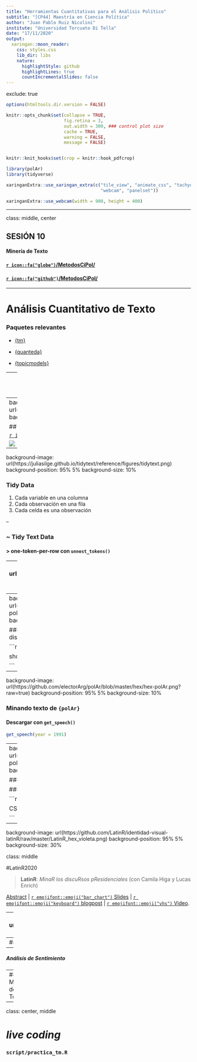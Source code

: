 ```yaml
---
title: "Herramientas Cuantitativas para el Análisis Político"
subtitle: "[CP44] Maestría en Ciencia Política"
author: "Juan Pablo Ruiz Nicolini"
institute: "Universidad Torcuato Di Tella"
date: "17/11/2020"
output:
  xaringan::moon_reader:
    css: styles.css
    lib_dir: libs
    nature:
      highlightStyle: github
      highlightLines: true
      countIncrementalSlides: false
---
```


exclude: true

```r
options(htmltools.dir.version = FALSE)

knitr::opts_chunk$set(collapse = TRUE,
                      fig.retina = 3,
                      out.width = 300, ### control plot size
                      cache = TRUE,
                      warning = FALSE,
                      message = FALSE)


knitr::knit_hooks$set(crop = knitr::hook_pdfcrop)

library(polAr)
library(tidyverse)

```


```r
xaringanExtra::use_xaringan_extra(c("tile_view", "animate_css", "tachyons",
                                    "webcam", "panelset"))

xaringanExtra::use_webcam(width = 900, height = 400)
```



---

class: middle, center


## SESIÓN 10
#### Minería de Texto



#### [`r icon::fa("globe")`/MetodosCiPol/](https://tuqmano.github.io/MetodosCiPol/)

#### [`r icon::fa("github")`/MetodosCiPol/](https://github.com/TuQmano/MetodosCiPol)


---

# Análisis Cuantitativo de Texto

### Paquetes relevantes

* [{tm}](http://tm.r-forge.r-project.org/)

* [{quanteda}](https://quanteda.io/reference/index.html) 

* [{topicmodels}](https://cran.r-project.org/web/packages/topicmodels/vignettes/topicmodels.pdf)

---
background-image: url(https://www.tidytextmining.com/images/cover.png)
background-position: 95% 15%
background-size: 33%

## `r icon::fa("book")` Referencias

* [Text Mining Infraestructure in R](https://www.jstatsoft.org/article/view/v025i05) - `{tm}` 


* (Tidy) [Text Mining with R](https://www.tidytextmining.com/), **Silge y Robinson `r icon::fa("arrow-right")`**

* _"Análisis Cuantiativo de Textos"_, en [Urdinez y Cruz](https://arcruz0.github.io/libroadp/qta.html)

---
background-image: url(https://juliasilge.github.io/tidytext/reference/figures/tidytext.png)
background-position: 95% 5%
background-size: 10%

## Tidy Text Data

[`r icon::fa("link")``{tidytext}`](https://juliasilge.github.io/tidytext/index.html)

![](https://www.tidytextmining.com/images/tmwr_0101.png)


---
background-image: url(https://juliasilge.github.io/tidytext/reference/figures/tidytext.png)
background-position: 95% 5%
background-size: 10%

### Tidy Data 

1. Cada variable en una columna
2. Cada observación en una fila
3. Cada celda es una observación

--

### ~ Tidy Text Data

#### > **one-token-per-row** con `unnest_tokens()` 

---
background-image: url(https://github.com/electorArg/polAr/blob/master/hex/hex-polAr.png?raw=true)
background-position: 95% 5%
background-size: 10%



### Minando texto con `{polAr}`


###  _**Juan Domingo Perón** (1946)_

```r
library(polAr)

get_speech("1946") %>% 
  plot_speech()

```

---
background-image: url(https://github.com/electorArg/polAr/blob/master/hex/hex-polAr.png?raw=true)
background-position: 95% 5%
background-size: 10%

### Minando texto de `{polAr}`
#### Explorar discursos disponibles con `show_available_speech()`

```r
library(polAr)

show_available_speech()

```


---
background-image: url(https://github.com/electorArg/polAr/blob/master/hex/hex-polAr.png?raw=true)
background-position: 95% 5%
background-size: 10%



### Minando texto de `{polAr}`

#### Descargar con `get_speech()`

```r
get_speech(year = 1991)


```

---
background-image: url(https://github.com/electorArg/polAr/blob/master/hex/hex-polAr.png?raw=true)
background-position: 95% 5%
background-size: 10%


### Minando texto de `{polAr}`

#### Descargar sin procesamieto _tidy_

```r
CSM <- get_speech(year = 1991, 
           raw = TRUE) #<<

CSM

```


---

background-image: url(https://github.com/LatinR/identidad-visual-latinR/raw/master/LatinR_hex_violeta.png)
background-position: 95% 5%
background-size: 30%

class: middle

#LatinR2020

> **LatinR**: *MinaR los discuRsos pResidenciales* (con Camila Higa y Lucas Enrich) 

[Abstract](https://github.com/TuQmano/latinr2020/blob/master/rmd/discursos/discursos_presidenciales.pdf) | [`r emojifont::emoji("bar_chart")` Slides](https://github.com/TuQmano/latinr2020/blob/master/slides/discursos/minar_los_discursos.pdf) | [`r emojifont::emoji("keyboard")` blogpost](https://www.tuqmano.com/2020/03/11/los-discursos-de-les-presidentes/) | [`r emojifont::emoji("vhs")` Video](https://www.youtube.com/watch?v=IZfNr_N7ylw&list=PL9-E3cL2KgKlNKVfiwHoGR3pHpg7x8Uzt&index=2).

---
background-image: url(https://juliasilge.github.io/tidytext/reference/figures/tidytext.png)
background-position: 95% 5%
background-size: 10%

# (Algunos) Tipos de Análisis

```r
knitr::include_graphics("https://www.tidytextmining.com/images/tmwr_0601.png")
```


--
##### _Bag of words_

--
##### Análisis de Sentimiento

--
##### Modelado de Tópicos

---
class: center, middle

# _live coding_
### `script/practica_tm.R`




